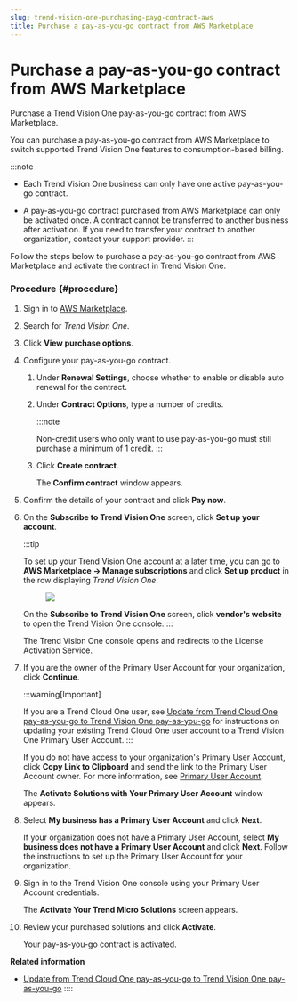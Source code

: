 ```yaml
---
slug: trend-vision-one-purchasing-payg-contract-aws
title: Purchase a pay-as-you-go contract from AWS Marketplace
---
```

# Purchase a pay-as-you-go contract from AWS Marketplace

Purchase a Trend Vision One pay-as-you-go contract from AWS Marketplace.

You can purchase a pay-as-you-go contract from AWS Marketplace to switch supported Trend Vision One features to consumption-based billing.

:::note

- Each Trend Vision One business can only have one active pay-as-you-go contract.

- A pay-as-you-go contract purchased from AWS Marketplace can only be activated once. A contract cannot be transferred to another business after activation. If you need to transfer your contract to another organization, contact your support provider.
:::

Follow the steps below to purchase a pay-as-you-go contract from AWS Marketplace and activate the contract in Trend Vision One.

### Procedure {#procedure}

1.  Sign in to [AWS Marketplace](https://aws.amazon.com/marketplace/pp/prodview-u2in6sa3igl7c?sr=0-1&ref_=beagle&applicationId=AWSMPContessa).

2.  Search for *Trend Vision One*.

3.  Click **View purchase options**.

4.  Configure your pay-as-you-go contract.

    1.  Under **Renewal Settings**, choose whether to enable or disable auto renewal for the contract.

    2.  Under **Contract Options**, type a number of credits.

        :::note

        Non-credit users who only want to use pay-as-you-go must still purchase a minimum of 1 credit.
        :::

    3.  Click **Create contract**.

        The **Confirm contract** window appears.

5.  Confirm the details of your contract and click **Pay now**.

6.  On the **Subscribe to Trend Vision One** screen, click **Set up your account**.

    :::tip

    To set up your Trend Vision One account at a later time, you can go to **AWS Marketplace → Manage subscriptions** and click **Set up product** in the row displaying *Trend Vision One*.

    <figure>
    <img src="./images/AWS_marketplace_set_up_product=345b876d-46dc-4f17-a1c2-b24beb9fcb47.webp" />
    </figure>

    On the **Subscribe to Trend Vision One** screen, click **vendor's website** to open the Trend Vision One console.
    :::

    The Trend Vision One console opens and redirects to the License Activation Service.

7.  If you are the owner of the Primary User Account for your organization, click **Continue**.

    :::warning[Important]

    If you are a Trend Cloud One user, see [Update from Trend Cloud One pay-as-you-go to Trend Vision One pay-as-you-go](migrating-c1-payg.mdx) for instructions on updating your existing Trend Cloud One user account to a Trend Vision One Primary User Account.
    :::

    If you do not have access to your organization's Primary User Account, click **Copy Link to Clipboard** and send the link to the Primary User Account owner. For more information, see [Primary User Account](primary-user-account.mdx).

    The **Activate Solutions with Your Primary User Account** window appears.

8.  Select **My business has a Primary User Account** and click **Next**.

    If your organization does not have a Primary User Account, select **My business does not have a Primary User Account** and click **Next**. Follow the instructions to set up the Primary User Account for your organization.

9.  Sign in to the Trend Vision One console using your Primary User Account credentials.

    The **Activate Your Trend Micro Solutions** screen appears.

10. Review your purchased solutions and click **Activate**.

    Your pay-as-you-go contract is activated.

**Related information**

- [Update from Trend Cloud One pay-as-you-go to Trend Vision One pay-as-you-go](migrating-c1-payg.md "Update your pay-as-you-go billing from Trend Cloud One to Trend Vision One.")
::::
